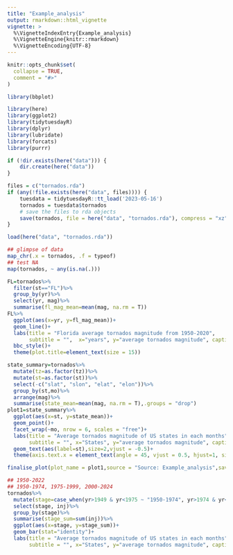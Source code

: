 ```yaml
---
title: "Example_analysis"
output: rmarkdown::html_vignette
vignette: >
  %\VignetteIndexEntry{Example_analysis}
  %\VignetteEngine{knitr::rmarkdown}
  %\VignetteEncoding{UTF-8}
---
```


```r
knitr::opts_chunk$set(
  collapse = TRUE,
  comment = "#>"
)
```

```r
library(bbplot)
```

```r
library(here)
library(ggplot2)
library(tidytuesdayR)
library(dplyr)
library(lubridate)
library(forcats)
library(purrr)
```

```r
if (!dir.exists(here("data"))) {
    dir.create(here("data"))
}

files = c("tornados.rda")
if (any(!file.exists(here("data", files)))) {
    tuesdata = tidytuesdayR::tt_load('2023-05-16')
    tornados = tuesdata$tornados
    # save the files to rda objects
    save(tornados, file = here("data", "tornados.rda"), compress = "xz")
}

load(here("data", "tornados.rda"))

```

```r
## glimpse of data 
map_chr(.x = tornados, .f = typeof)
## test NA
map(tornados, ~ any(is.na(.)))
```

```r

FL=tornados%>%
  filter(st=="FL")%>%
  group_by(yr)%>%
  select(yr, mag)%>%
  summarise(fl_mag_mean=mean(mag, na.rm = T))
FL%>%
  ggplot(aes(x=yr, y=fl_mag_mean))+
  geom_line()+
  labs(title = "Florida average tornados magnitude from 1950-2020",
       subtitle = "",  x="years", y="average tornados magnitude", caption = "Chuyi Sun")+
  bbc_style()+
  theme(plot.title=element_text(size = 15))

```

```r
state_summary=tornados%>%
  mutate(tz=as.factor(tz))%>%
  mutate(st=as.factor(st))%>%
  select(-c("slat", "slon", "elat", "elon"))%>%
  group_by(st,mo)%>%
  arrange(mag)%>%
  summarise(state_mean=mean(mag, na.rm = T),.groups = "drop")
plot1=state_summary%>%
  ggplot(aes(x=st, y=state_mean))+
  geom_point()+
  facet_wrap(~mo, nrow = 6, scales = "free")+ 
  labs(title = "Average tornados magnitude of US states in each months",
       subtitle = "", x="States", y="average tornados magnitude", caption = "Chuyi Sun")+
  geom_text(aes(label=st),size=2,vjust = -0.5)+
  theme(axis.text.x = element_text(angle = 45, vjust = 0.5, hjust=1, size = 5))

finalise_plot(plot_name = plot1,source = "Source: Example_analysis",save_filepath = "state_summary.png")
```


```r
## 1950-2022
## 1950-1974, 1975-1999, 2000-2024
tornados%>%
  mutate(stage=case_when(yr>1949 & yr<1975 ~ "1950-1974", yr>1974 & yr<2000 ~ "1975-1999",yr>1999 & yr<2025 ~ "2000-2024"))%>%
  select(stage, inj)%>%
  group_by(stage)%>%
  summarise(stage_sum=sum(inj))%>%
  ggplot(aes(x=stage, y=stage_sum))+
  geom_bar(stat="identity")+
  labs(title = "Average tornados magnitude of US states in each months",
       subtitle = "", x="States", y="average tornados magnitude", caption = "Chuyi Sun")

```




